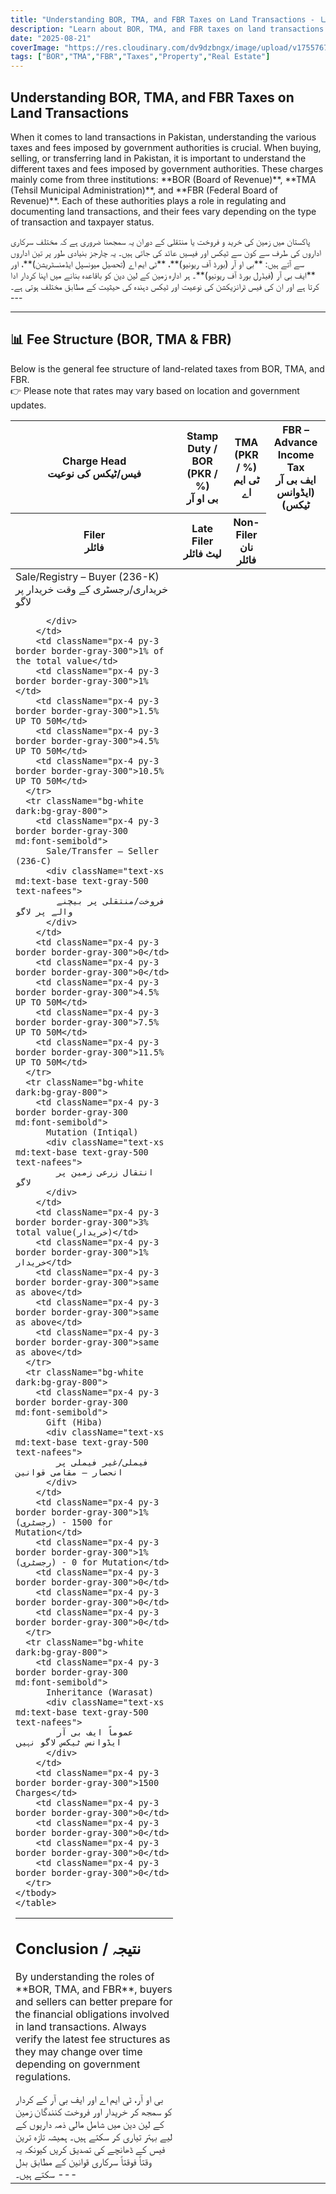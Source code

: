```yaml
---
title: "Understanding BOR, TMA, and FBR Taxes on Land Transactions - زمین کے لین دین پر بی او آر، ٹی ایم اے اور ایف بی آر کے ٹیکس کو سمجھنا"
description: "Learn about BOR, TMA, and FBR taxes on land transactions in Pakistan. Understand their roles, fee structures, and impact on property buying/selling in both English and Urdu."
date: "2025-08-21"
coverImage: "https://res.cloudinary.com/dv9dzbngx/image/upload/v1755767562/blogs/bor_fbr_and_tma_taxes_vl8wcj.png"
tags: ["BOR","TMA","FBR","Taxes","Property","Real Estate"]
---
```


<h2 className='font-semibold text-sm md:text-base mb-3'> Understanding BOR, TMA, and FBR Taxes on Land Transactions </h2>

<p>When it comes to land transactions in Pakistan, understanding the various taxes and fees imposed by government authorities is crucial.
When buying, selling, or transferring land in Pakistan, it is important to understand the 
different taxes and fees imposed by government authorities. These charges mainly come from 
three institutions: **BOR (Board of Revenue)**, **TMA (Tehsil Municipal Administration)**, 
and **FBR (Federal Board of Revenue)**. Each of these authorities plays a role in regulating 
and documenting land transactions, and their fees vary depending on the type of transaction 
and taxpayer status.</p>
<div className="section-spacing">
  <Urdu>
    پاکستان میں زمین کی خرید و فروخت یا منتقلی کے دوران یہ سمجھنا ضروری ہے کہ مختلف 
    سرکاری اداروں کی طرف سے کون سے ٹیکس اور فیسیں عائد کی جاتی ہیں۔ یہ چارجز بنیادی طور پر 
    تین اداروں سے آتے ہیں:  
    **بی او آر (بورڈ آف ریونیو)**،  
    **ٹی ایم اے (تحصیل میونسپل ایڈمنسٹریشن)**، اور  
    **ایف بی آر (فیڈرل بورڈ آف ریونیو)**۔  
    ہر ادارہ زمین کے لین دین کو باقاعدہ بنانے میں اپنا کردار ادا کرتا ہے اور ان کی فیس 
    ٹرانزیکشن کی نوعیت اور ٹیکس دہندہ کی حیثیت کے مطابق مختلف ہوتی ہے۔
  </Urdu>
  ---
</div>

---

<h2 className='font-semibold text-sm md:text-lg mb-3 mt-3'> 📊 Fee Structure (BOR, TMA & FBR)</h2>

Below is the general fee structure of land-related taxes from BOR, TMA, and FBR.  
👉 Please note that rates may vary based on location and government updates.

<div className="w-full overflow-x-auto section-spacing">
  <div className="inline-block min-w-full align-middle">
    <table className="min-w-max w-full text-sm text-left rtl:text-right text-gray-500 dark:text-gray-400 border border-gray-300">
      <thead className="text-xs text-gray-700 uppercase bg-gray-100 dark:bg-gray-700 dark:text-gray-400">
        <tr>
          <th className="px-4 py-3 border border-gray-300 align-bottom" rowSpan={2}>
            Charge Head<br/><span className="text-xs md:text-base text-nafees">فیس/ٹیکس کی نوعیت</span>
          </th>
          <th className="px-4 py-3 border border-gray-300 align-bottom" rowSpan={2}>
            Stamp Duty / BOR (PKR / %)<br/><span className="text-xs md:text-base text-nafees">بی او آر</span>
          </th>
          <th className="px-4 py-3 border border-gray-300 align-bottom" rowSpan={2}>
            TMA (PKR / %)<br/><span className="text-xs md:text-base text-nafees">ٹی ایم اے</span>
          </th>
          <th className="px-4 py-2 border border-gray-300 text-center" colSpan={3}>
            FBR – Advance Income Tax<br/><span className="text-xs md:text-base text-nafees">ایف بی آر (ایڈوانس ٹیکس)</span>
          </th>
        </tr>
        <tr className="bg-gray-50 dark:bg-gray-600">
          <th className="px-4 py-2 border border-gray-300">Filer<br/><span className="text-xs md:text-base text-nafees">فائلر</span></th>
          <th className="px-4 py-2 border border-gray-300">Late Filer<br/><span className="text-xs md:text-base text-nafees">لیٹ فائلر</span></th>
          <th className="px-4 py-2 border border-gray-300">Non-Filer<br/><span className="text-xs md:text-base text-nafees">نان فائلر</span></th>
        </tr>
      </thead>
      <tbody>
      <tr className="bg-white dark:bg-gray-800">
        <td className="px-4 py-3 border border-gray-300 md:font-semibold">
          Sale/Registry – Buyer (236-K)
          <div className="text-xs md:text-base text-gray-500 text-nafees">
            خریداری/رجسٹری کے وقت خریدار پر لاگو
          
          </div>
        </td>
        <td className="px-4 py-3 border border-gray-300">1% of the total value</td>
        <td className="px-4 py-3 border border-gray-300">1%</td>
        <td className="px-4 py-3 border border-gray-300">1.5% UP TO 50M</td>
        <td className="px-4 py-3 border border-gray-300">4.5% UP TO 50M</td>
        <td className="px-4 py-3 border border-gray-300">10.5% UP TO 50M</td>
      </tr>
      <tr className="bg-white dark:bg-gray-800">
        <td className="px-4 py-3 border border-gray-300 md:font-semibold">
          Sale/Transfer – Seller (236-C)
          <div className="text-xs md:text-base text-gray-500 text-nafees">
            فروخت/منتقلی پر بیچنے والے پر لاگو
          </div>
        </td>
        <td className="px-4 py-3 border border-gray-300">0</td>
        <td className="px-4 py-3 border border-gray-300">0</td>
        <td className="px-4 py-3 border border-gray-300">4.5% UP TO 50M</td>
        <td className="px-4 py-3 border border-gray-300">7.5% UP TO 50M</td>
        <td className="px-4 py-3 border border-gray-300">11.5% UP TO 50M</td>
      </tr>
      <tr className="bg-white dark:bg-gray-800">
        <td className="px-4 py-3 border border-gray-300 md:font-semibold">
          Mutation (Intiqal)
          <div className="text-xs md:text-base text-gray-500 text-nafees">
            انتقال زرعی زمین پر لاگو
          </div>
        </td>
        <td className="px-4 py-3 border border-gray-300">3% total value(خریدار)</td>
        <td className="px-4 py-3 border border-gray-300">1% خریدار</td>
        <td className="px-4 py-3 border border-gray-300">same as above</td>
        <td className="px-4 py-3 border border-gray-300">same as above</td>
        <td className="px-4 py-3 border border-gray-300">same as above</td>
      </tr>
      <tr className="bg-white dark:bg-gray-800">
        <td className="px-4 py-3 border border-gray-300 md:font-semibold">
          Gift (Hiba)
          <div className="text-xs md:text-base text-gray-500 text-nafees">
            فیملی/غیر فیملی پر انحصار — مقامی قوانین
          </div>
        </td>
        <td className="px-4 py-3 border border-gray-300">1% (رجسٹری) - 1500 for Mutation</td>
        <td className="px-4 py-3 border border-gray-300">1% (رجسٹری) - 0 for Mutation</td>
        <td className="px-4 py-3 border border-gray-300">0</td>
        <td className="px-4 py-3 border border-gray-300">0</td>
        <td className="px-4 py-3 border border-gray-300">0</td>
      </tr>
      <tr className="bg-white dark:bg-gray-800">
        <td className="px-4 py-3 border border-gray-300 md:font-semibold">
          Inheritance (Warasat)
          <div className="text-xs md:text-base text-gray-500 text-nafees">
            عموماً ایف بی آر ایڈوانس ٹیکس لاگو نہیں
          </div>
        </td>
        <td className="px-4 py-3 border border-gray-300">1500 Charges</td>
        <td className="px-4 py-3 border border-gray-300">0</td>
        <td className="px-4 py-3 border border-gray-300">0</td>
        <td className="px-4 py-3 border border-gray-300">0</td>
        <td className="px-4 py-3 border border-gray-300">0</td>
      </tr>
    </tbody>
    </table>
  </div>
</div>

---

<h2 className="font-semibold text-sm md:text-lg mb-3 mt-3"> Conclusion / نتیجہ </h2>

<p>By understanding the roles of **BOR, TMA, and FBR**, buyers and sellers can better prepare for 
the financial obligations involved in land transactions. Always verify the latest fee structures 
as they may change over time depending on government regulations.</p>

<div className="section-spacing">
  <Urdu>
    بی او آر، ٹی ایم اے اور ایف بی آر کے کردار کو سمجھ کر خریدار اور فروخت کنندگان 
    زمین کے لین دین میں شامل مالی ذمہ داریوں کے لیے بہتر تیاری کر سکتے ہیں۔  
    ہمیشہ تازہ ترین فیس کے ڈھانچے کی تصدیق کریں کیونکہ یہ وقتاً فوقتاً سرکاری 
    قوانین کے مطابق بدل سکتے ہیں۔
  </Urdu>
  ---
</div>
